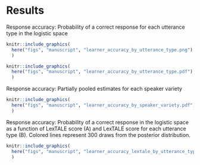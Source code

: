 # Results


Response accuracy: Probability of a correct response for each utterance type in the logistic space

```r
knitr::include_graphics(
  here("figs", "manuscript", "learner_accuracy_by_utterance_type.png")
  )
```

```r
knitr::include_graphics(
  here("figs", "manuscript", "learner_accuracy_by_utterance_type.pdf")
  )
```







Response accuracy: Partially pooled estimates for each speaker variety

```r
knitr::include_graphics(
  here("figs", "manuscript", "learner_accuracy_by_speaker_variety.pdf")
  )
```







Response accuracy: Probability of a correct response in the logistic space as a function of LexTALE score (A) and LexTALE score for each utterance type (B). Colored lines represent 300 draws from the posterior distribution. 

```r
knitr::include_graphics(
  here("figs", "manuscript", "learner_accuracy_lextale_by_utterance_type.pdf")
  )
```
